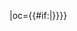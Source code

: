 {{fb team|t=青岛中能|tan=青岛中能足球俱乐部|tc=CHN|abb={{#if:{{{abb|}}}|中能}}|oc={{#if:{{{oc|}}}|{{{oc}}}}}}}<!--
--><noinclude>[[Category:中国足球超级联赛模板|{{PAGENAME}}]]</noinclude>